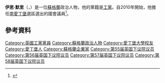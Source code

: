 {{NoteTA
|G1= PoliticiansUK
|G2= UK Places
|T = zh-hans:伊恩·默里; zh-tw:莫瑞恩; zh-hk:梅利恩;
|1 = zh-hans:伊恩·默里; zh-tw:莫瑞恩; zh-hk:梅利恩;
}}
{{Infobox MP
|name             = 伊恩·默里
|native_name      = Ian Murray
|honorific-suffix = [[國會議員_(英國)|國會議員]]
|image            = Official portrait of Ian Murray crop 2.jpg
|Caption          = Official Parliamentary portrait, June 2017
|office           = {{tsl|en|Shadow Secretary of State for Scotland||影子蘇格蘭事務大臣}}
|leader           = [[凱爾·斯塔摩|凱爾·斯塔摩]]
|term_start       = 2020年4月6日
|term_end         = 
|predecessor      = {{le|Tony Lloyd|Tony Lloyd}}
|successor        = 
|leader1          = [[夏雅雯|夏雅雯]]{{small|（署理）}}<br>[[傑瑞米·柯賓|傑瑞米·柯賓]]
|term_start1      = 2015年5月11日
|term_end1        = 2016年6月26日
|predecessor1     = {{le|Margaret Curran|Margaret Curran}}
|successor1       = [[大衛·安德森_(政治人物)|大衛·安德森]]
|office3          = [[國會議員_(英國)|英國國會議員]]<br>[[南愛丁堡_(英國國會選區)|南愛丁堡選區]]
|term_start3      = 2010年5月6日
|term_end3        = 
|predecessor3     = {{le|Nigel Griffiths|Nigel Griffiths}}
|successor3       = 
|majority3        = 15,514 (32.4%)
|birth_date       = {{birth date and age|1976|8|10}}
|birth_place      = {{SCO}}[[爱丁堡|爱丁堡]]
|death_date       = 
|death_place      = 
|party            = [[工党_(英国)|工黨]]
|spouse           = Hannah Woolfson
|alma_mater       = [[爱丁堡大学|爱丁堡大学]]
}}
'''伊恩·默里'''（{{lang-en|Ian Murray}}，{{bd|1976年|8月10日}}）是一位[[蘇格蘭|蘇格蘭]]政治人物，他的黨籍是[[工黨_(英國)|工黨]]。自2010年開始，他擔任[[南愛丁堡_(英國國會選區)|南愛丁堡]]選區選出的國會議員<ref>{{cite web |url=http://news.bbc.co.uk/1/hi/uk_politics/election_2010/scotland/8667399.stm |title=Labour succeeds in Edinburgh South recount seat |publisher=BBC News |date=2010-05-07 |accessdate=2013-07-06 |archive-date=2017-08-20 |archive-url=https://web.archive.org/web/20170820123016/http://news.bbc.co.uk/1/hi/uk_politics/election_2010/scotland/8667399.stm |dead-url=no }}</ref>。

==參考資料==
{{Reflist}}
{{DEFAULTSORT:Murray, Ian}}
[[Category:英國工黨黨員|Category:英國工黨黨員]]
[[Category:蘇格蘭政治人物|Category:蘇格蘭政治人物]]
[[Category:愛丁堡大學校友|Category:愛丁堡大學校友]]
[[Category:愛丁堡人|Category:愛丁堡人]]
[[Category:蘇格蘭企業家|Category:蘇格蘭企業家]]
[[Category:第55届英国下议院议员|Category:第55届英国下议院议员]]
[[Category:第56届英国下议院议员|Category:第56届英国下议院议员]]
[[Category:第57届英国下议院议员|Category:第57届英国下议院议员]]
[[Category:第58届英国下议院议员|Category:第58届英国下议院议员]]